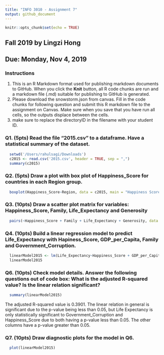 ```yaml
---
title: "INFO 3010 - Assignment 7"
output: github_document
---
```


```r
knitr::opts_chunk$set(echo = TRUE)
```

## Fall 2019 by Lingzi Hong
## Due: Monday, Nov 4, 2019
### Instructions
1. This is an R Markdown format used for publishing markdown documents to GitHub. When you click the **Knit** button, all R code chunks are run and a markdown file (.md) suitable for publishing to GitHub is generated.
2. Please download the snowstorm.json from canvas. Fill in the code chunks for following question and submit this R markdown file to the assignment on Canvas. Make sure when you save that you have run all cells, so the outputs displace between the cells.
3. make sure to replace the directoryID in the filename with your student ID. 


### Q1. (5pts) Read the file "2015.csv" to a dataframe. Have a statistical summary of the dataset. 
```r

  setwd('/Users/rahulsagi/Downloads')
  c2015 <- read.csv('2015.csv', header = TRUE, sep = ",")
  summary(c2015)

```

### Q2. (5pts) Draw a plot with box plot of Happiness_Score for countries in each Region group.
```r

  boxplot(Happiness_Score~Region, data = c2015, main = "Happiness Score For Each Region", xlab = "Region", ylab = "Happiness Score")

```

### Q3. (10pts) Draw a scatter plot matrix for variables: Happiness_Score, Family, Life_Expectancy and Generosity
```r

  pairs(~Happiness_Score + Family + Life_Expectancy + Generosity, data = c2015, main = "Scatter Plot Matrix for 2015")

```

### Q4. (10pts) Build a linear regression model to predict Life_Expectancy with Hapiness_Score, GDP_per_Capita, Family and Government_Corruption. 
```r

  linearModel2015 <- lm(Life_Expectancy~Happiness_Score + GDP_per_Capita + Family + Government_Corruption, data = c2015)
  linearModel2015

```


### Q6. (10pts) Check model details. Answer the following questions out of code box: What is the adjusted R-squared value? Is the linear relation significant? 

```r

  summary(linearModel2015)

```
The adjusted R-squared value is 0.3901. The linear relation in general is significant due to the p-value being less than 0.05, but Life Expectancy is only statistically significant to Government_Corruption and Happiness_Score due to both having a p-value less than 0.05. The other columns have a p-value greater than 0.05.

### Q7. (10pts) Draw diagnostic plots for the model in Q6. 
```r

  plot(linearModel2015)

```

